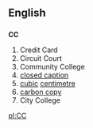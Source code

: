 ==English==
==={{initialism}}===
'''CC'''

# Credit Card
# Circuit Court
# Community College
# [[closed caption]]
# [[cubic]] [[centimetre]]
# [[carbon copy]]
# City College


[[pl:CC]]